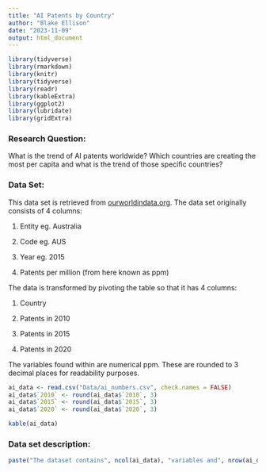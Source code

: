```yaml
---
title: "AI Patents by Country"
author: "Blake Ellison"
date: "2023-11-09"
output: html_document
---
```


```r
library(tidyverse)
library(rmarkdown)
library(knitr)
library(tidyverse)
library(readr)
library(kableExtra)
library(ggplot2)
library(lubridate)
library(gridExtra)

```

### Research Question:

What is the trend of AI patents worldwide? Which countries are creating the most per capita and what is the trend of those specific countries?

### Data Set:

This data set is retrieved from [ourworldindata.org](https://ourworldindata.org/grapher/artificial-intelligence-patents-submitted-per-million). The data set originally consists of 4 columns:  
  
1) Entity eg. Australia  
  
2) Code eg. AUS  
  
3) Year eg. 2015  
  
4) Patents per million (from here known as ppm)

The data is transformed by pivoting the table so that it has 4 columns:

1) Country 
  
2) Patents in 2010
  
3) Patents in 2015
  
4) Patents in 2020

The variables found within are numerical ppm. These are rounded to 3 decimal places for readability purposes.

```r
ai_data <- read.csv("Data/ai_numbers.csv", check.names = FALSE)
ai_data$`2010` <- round(ai_data$`2010`, 3)
ai_data$`2015` <- round(ai_data$`2015`, 3)
ai_data$`2020` <- round(ai_data$`2020`, 3)

kable(ai_data)
```

  
### Data set description:

``` r
paste("The dataset contains", ncol(ai_data), "variables and", nrow(ai_data), "observations.")

```